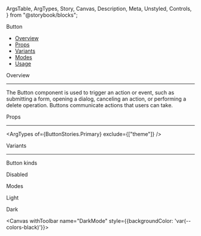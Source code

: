   ArgsTable,
  ArgTypes,
  Story,
  Canvas,
  Description,
  Meta,
  Unstyled,
  Controls,
} from "@storybook/blocks";


<Meta of={ButtonStories} title="Buttons" />

<Unstyled>
<PageTitle>Button</PageTitle>

- [Overview](#overview)
- [Props](#props)
- [Variants](#variants)
- [Modes](#modes)
- [Usage](#usage)

<SectionTitle id="overview">Overview</SectionTitle>

---

The Button component is used to trigger an action or event, such as submitting
a form, opening a dialog, canceling an action, or performing a delete
operation. Buttons communicate actions that users can take.

<Canvas>
  <Story of={ButtonStories} name="Primary" />
</Canvas>

<SectionTitle id="props">Props</SectionTitle>

---

<ArgTypes of={ButtonStories.Primary} exclude={["theme"]} />

<SectionTitle id="variants">Variants</SectionTitle>

---

<SubTitle>Button kinds</SubTitle>

<Canvas withToolbar name="Kinds">
  <Story of={ButtonStories.Kinds}></Story>
</Canvas>

<SubTitle>Disabled</SubTitle>

<Canvas withToolbar name="Disabled">
  <Story of={ButtonStories.Disabled}></Story>
</Canvas>

<SectionTitle id="modes">Modes</SectionTitle>

<SubTitle>Light</SubTitle>

<Canvas withToolbar name="LightMode">
  <Story of={ButtonStories.LightMode}></Story>
</Canvas>

<SubTitle>Dark</SubTitle>

<Canvas withToolbar name="DarkMode" style={{backgroundColor: 'var(--colors-black)'}}>
  <Story of={ButtonStories.DarkMode}></Story>
</Canvas>
</Unstyled>
